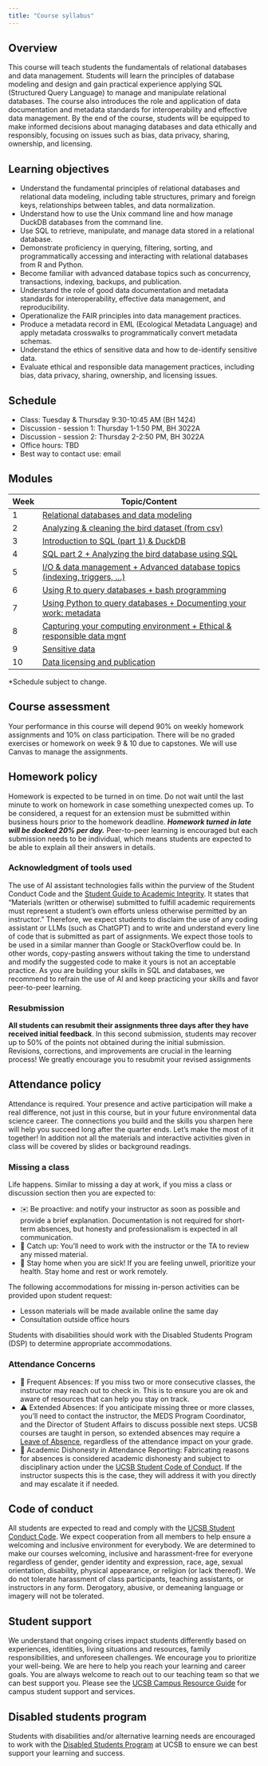 ```yaml
---
title: "Course syllabus"
---
```


## Overview

This course will teach students the fundamentals of relational databases and data management. Students will learn the principles of database modeling and design and gain practical experience applying SQL (Structured Query Language) to manage and manipulate relational databases. The course also introduces the role and application of data documentation and metadata standards for interoperability and effective data management. By the end of the course, students will be equipped to make informed decisions about managing databases and data ethically and responsibly, focusing on issues such as bias, data privacy, sharing, ownership, and licensing.

## Learning objectives

-   Understand the fundamental principles of relational databases and relational data modeling, including table structures, primary and foreign keys, relationships between tables, and data normalization.
-   Understand how to use the Unix command line and how manage DuckDB databases from the command line.
-   Use SQL to retrieve, manipulate, and manage data stored in a relational database.
-   Demonstrate proficiency in querying, filtering, sorting, and programmatically accessing and interacting with relational databases from R and Python.
-   Become familiar with advanced database topics such as concurrency, transactions, indexing, backups, and publication.
-   Understand the role of good data documentation and metadata standards for interoperability, effective data management, and reproducibility.
-   Operationalize the FAIR principles into data management practices.
-   Produce a metadata record in EML (Ecological Metadata Language) and apply metadata crosswalks to programmatically convert metadata schemas.
-   Understand the ethics of sensitive data and how to de-identify sensitive data.
-   Evaluate ethical and responsible data management practices, including bias, data privacy, sharing, ownership, and licensing issues.

## Schedule

- Class: Tuesday & Thursday 9:30-10:45 AM (BH 1424)
- Discussion - session 1: Thursday 1-1:50 PM, BH 3022A
- Discussion - session 2: Thursday 2-2:50 PM, BH 3022A
- Office hours: TBD
- Best way to contact use: email


## Modules

| Week | Topic/Content                                                          |
|------|------------------------------------------------------------------------|
| 1    | [Relational databases and data modeling](modules/week01/index-01.qmd)  |
| 2    | [Analyzing & cleaning the bird dataset (from csv)](modules/week02/index-02.qmd) |
| 3    | [Introduction to SQL (part 1) & DuckDB](modules/week03/index-03.qmd)            |
| 4    | [SQL part 2 + Analyzing the bird database using SQL](modules/week04/index-04.qmd)|
| 5    | [I/O & data management + Advanced database topics (indexing, triggers, ...)](modules/week05/index-05.qmd) |
| 6    | [Using R to query databases + bash programming](modules/week06/index-06.qmd)     |
| 7    | [Using Python to query databases + Documenting your work: metadata](modules/week07/index-07.qmd)|
| 8    | [Capturing your computing environment + Ethical & responsible data mgnt](modules/week08/index-08.qmd)  |
| 9    | [Sensitive data](modules/week09/index-09.qmd)                          |
| 10   | [Data licensing and publication](modules/week10/index-10.qmd)          |   
 
\*Schedule subject to change.


## Course assessment

Your performance in this course will depend 90% on weekly homework assignments and 10% on class participation. There will be no graded exercises or homework on week 9 & 10 due to capstones. We will use Canvas to manage the assignments.

## Homework policy

Homework is expected to be turned in on time. Do not wait until the last minute to work on homework in case something unexpected comes up.  To be considered, a request for an extension must be submitted within business hours prior to the homework deadline. ***Homework turned in late will be docked 20% per day.*** Peer-to-peer learning is encouraged but each submission needs to be individual, which means students are expected to be able to explain all their answers in details. 


### Acknowledgment of tools used

The use of AI assistant technologies falls within the purview of the Student Conduct Code and the [Student Guide to Academic Integrity](https://studentconduct.sa.ucsb.edu/academic-integrity). It states that “Materials (written or otherwise) submitted to fulfill academic requirements must represent a student’s own efforts unless otherwise permitted by an instructor.” Therefore, we expect students to disclaim the use of any coding assistant or LLMs (such as ChatGPT) and to write and understand every line of code that is submitted as part of assignments. We expect those tools to be used in a similar manner than Google or StackOverflow could be. In other words, copy-pasting answers without taking the time to understand and modify the suggested code to make it yours is not an acceptable practice. As you are building your skills in SQL and databases, we recommend to refrain the use of AI and keep practicing your skills and favor peer-to-peer learning.

### Resubmission

**All students can resubmit their assignments three days after they have received
initial feedback**. In this second submission, students may recover up to 50% of the
points not obtained during the initial submission. Revisions, corrections, and
improvements are crucial in the learning process! We greatly encourage you to
resubmit your revised assignments


## Attendance policy

Attendance is required. Your presence and active participation will make a real difference, not just in this course, but in your future environmental data science career. The connections you build and the skills you sharpen here will help you succeed long after the quarter ends. Let’s make the most of it together! In addition not all the materials and interactive activities given in class will be covered by slides or background readings.


### Missing **a** class

Life happens. Similar to missing a day at work, if you miss a class or discussion section then you are expected to:

- ✉️ Be proactive: and notify your instructor as soon as possible and provide a brief explanation. Documentation is not required for short-term absences, but honesty and professionalism is expected in all communication. 
- 🔄 Catch up: You’ll need to work with the instructor or the TA to review any missed material. 
- 🤒 Stay home when you are sick! If you are feeling unwell, prioritize your health. Stay home and rest or work remotely.

The following accommodations for missing in-person activities can be provided upon student request:

- Lesson materials will be made available online the same day
- Consultation outside office hours

Students with disabilities should work with the Disabled Students Program (DSP) to determine appropriate accommodations.

### Attendance Concerns

- 🚩 Frequent Absences: If you miss two or more consecutive classes, the instructor may reach out to check in. This is to ensure you are ok and aware of resources that can help you stay on track. 
- ⚠️  Extended Absences: If you anticipate missing three or more classes, you’ll need to contact the instructor, the MEDS Program Coordinator, and the Director of Student Affairs to discuss possible next steps. UCSB courses are taught in person, so extended absences may require a [Leave of Absence](https://www.graddiv.ucsb.edu/forms/leave-absence), regardless of the attendance impact on your grade.
- 🚫 Academic Dishonesty in Attendance Reporting: Fabricating reasons for absences is considered academic dishonesty and subject to disciplinary action under the [UCSB Student Code of Conduct](https://regulations.sa.ucsb.edu/home). If the instructor suspects this is the case, they will address it with you directly and may escalate it if needed.


## Code of conduct

All students are expected to read and comply with the [UCSB Student Conduct Code](http://www.sa.ucsb.edu/regulations/student-conduct-code/student-conduct-code). We expect cooperation from all members to help ensure a welcoming and inclusive environment for everybody. We are determined to make our courses welcoming, inclusive and harassment-free for everyone regardless of gender, gender identity and expression, race, age, sexual orientation, disability, physical appearance, or religion (or lack thereof). We do not tolerate harassment of class participants, teaching assistants, or instructors in any form. Derogatory, abusive, or demeaning language or imagery will not be tolerated.

## Student support

We understand that ongoing crises impact students differently based on experiences, identities, living situations and resources, family responsibilities, and unforeseen challenges. We encourage you to prioritize your well-being. We are here to help you reach your learning and career goals. You are always welcome to reach out to our teaching team so that we can best support you. Please see the [UCSB Campus Resource Guide](https://www.ucsb.edu/students) for campus student support and services.

## Disabled students program

Students with disabilities and/or alternative learning needs are encouraged to work with the [Disabled Students Program](https://dsp.sa.ucsb.edu/) at UCSB to ensure we can best support your learning and success.
